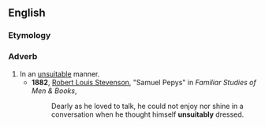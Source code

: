 ==English==

===Etymology===
{{suffix|en|unsuitable|ly}}

===Adverb===
{{en-adv}}

# In an [[unsuitable]] manner.
#* '''1882''', [[w:Robert_Louis_Stevenson|Robert Louis Stevenson]], "Samuel Pepys" in ''Familiar Studies of Men & Books'',
#*: Dearly as he loved to talk, he could not enjoy nor shine in a conversation when he thought himself '''unsuitably''' dressed.